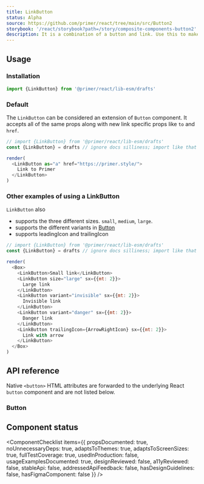 ```yaml
---
title: LinkButton
status: Alpha
source: https://github.com/primer/react/tree/main/src/Button2
storybook: '/react/storybook?path=/story/composite-components-button2'
description: It is a combination of a button and link. Use this to make your link look like a button.
---
```



## Usage

### Installation

```js
import {LinkButton} from '@primer/react/lib-esm/drafts'
```

### Default

The `LinkButton` can be considered an extension of `Button` component. It accepts all of the same props along with new link specific props like `to` and `href`.

```javascript live noinline
// import {LinkButton} from '@primer/react/lib-esm/drafts'
const {LinkButton} = drafts // ignore docs silliness; import like that ↑

render(
  <LinkButton as="a" href="https://primer.style/">
    Link to Primer
  </LinkButton>
)
```

### Other examples of using a LinkButton

`LinkButton` also

- supports the three different sizes. `small`, `medium`, `large`.
- supports the different variants in [Button]('../Button2')
- supports leadingIcon and trailingIcon

```javascript live noinline
// import {LinkButton} from '@primer/react/lib-esm/drafts'
const {LinkButton} = drafts // ignore docs silliness; import like that ↑

render(
  <Box>
    <LinkButton>Small link</LinkButton>
    <LinkButton size="large" sx={{mt: 2}}>
      Large link
    </LinkButton>
    <LinkButton variant="invisible" sx={{mt: 2}}>
      Invisible link
    </LinkButton>
    <LinkButton variant="danger" sx={{mt: 2}}>
      Danger link
    </LinkButton>
    <LinkButton trailingIcon={ArrowRightIcon} sx={{mt: 2}}>
      Link with arrow
    </LinkButton>
  </Box>
)
```

## API reference

Native `<button>` HTML attributes are forwarded to the underlying React `button` component and are not listed below.

### Button

<PropsTable>
  <PropsTableRow name="children" required type="React.ReactNode" description="This will be the Button description." />
  <PropsTableRow
    name="variant"
    type="'default' | 'primary' | 'danger' | 'outline' | 'invisible'"
    description="Changes the look and feel of the button which is different for each variant"
  />
  <PropsTableRow
    name="size"
    type="'small' | 'medium' | 'large'"
    description="Changes the size of the icon button component"
  />
  <PropsTableRow
    name="leadingIcon"
    type="Component"
    description="provide an octicon. It will be placed before the text of the button"
  />
  <PropsTableRow
    name="trailingIcon"
    type="Component"
    description="provide an octicon. It will be placed after the text of the button"
  />
  <PropsTableRow
    name="as"
    type="Component | 'string'"
    description="This will use the tag provided in the `as` property. Simultaneously will accept all the new props associated with the new component.For eg- If your `as` value is `ReactRouterLink`, then the prop `to` will be supported in this component "
  />
  <PropsTableSxRow />
</PropsTable>

## Component status

<ComponentChecklist
  items={{
    propsDocumented: true,
    noUnnecessaryDeps: true,
    adaptsToThemes: true,
    adaptsToScreenSizes: true,
    fullTestCoverage: true,
    usedInProduction: false,
    usageExamplesDocumented: true,
    designReviewed: false,
    a11yReviewed: false,
    stableApi: false,
    addressedApiFeedback: false,
    hasDesignGuidelines: false,
    hasFigmaComponent: false
  }}
/>

